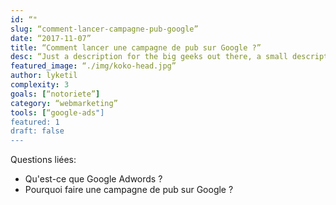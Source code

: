 ```yaml
---
id: “"
slug: “comment-lancer-campagne-pub-google”
date: “2017-11-07”
title: “Comment lancer une campagne de pub sur Google ?”
desc: “Just a description for the big geeks out there, a small description to rule them all and in the darkness bind them.”
featured_image: “./img/koko-head.jpg”
author: lyketil
complexity: 3
goals: [“notoriete”]
category: “webmarketing”
tools: [“google-ads"]
featured: 1
draft: false
---
```

Questions liées: 
- Qu'est-ce que Google Adwords ? 
- Pourquoi faire une campagne de pub sur Google ? 
